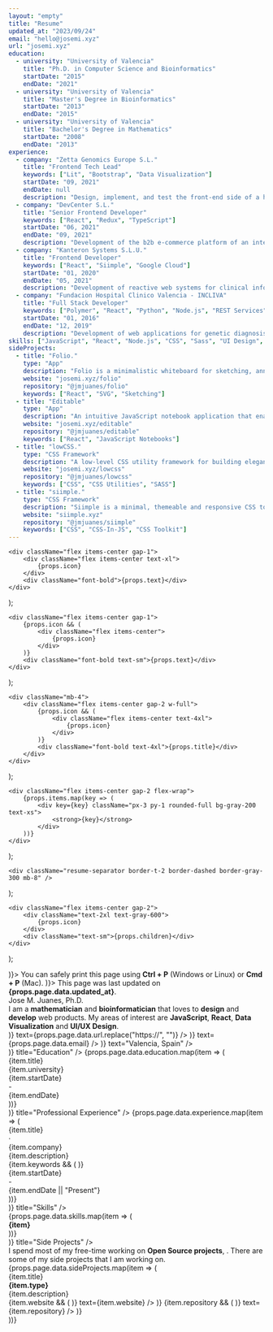 ```yaml
---
layout: "empty"
title: "Resume"
updated_at: "2023/09/24"
email: "hello@josemi.xyz"
url: "josemi.xyz"
education:
  - university: "University of Valencia"
    title: "Ph.D. in Computer Science and Bioinformatics"
    startDate: "2015"
    endDate: "2021"
  - university: "University of Valencia"
    title: "Master's Degree in Bioinformatics"
    startDate: "2013"
    endDate: "2015"
  - university: "University of Valencia"
    title: "Bachelor's Degree in Mathematics"
    startDate: "2008"
    endDate: "2013"
experience:
  - company: "Zetta Genomics Europe S.L."
    title: "Frontend Tech Lead"
    keywords: ["Lit", "Bootstrap", "Data Visualization"]
    startDate: "09, 2021"
    endDate: null
    description: "Design, implement, and test the front-end side of a highly scalable and reliable platform Xetabase, using modern technologies like Lit and Bootstrap."
  - company: "DevCenter S.L."
    title: "Senior Frontend Developer"
    keywords: ["React", "Redux", "TypeScript"]
    startDate: "06, 2021"
    endDate: "09, 2021"
    description: "Development of the b2b e-commerce platform of an international sportswear company."
  - company: "Kanteron Systems S.L.U."
    title: "Frontend Developer"
    keywords: ["React", "Siimple", "Google Cloud"]
    startDate: "01, 2020"
    endDate: "05, 2021"
    description: "Development of reactive web systems for clinical information management in Kanteron's Data Analysis department. Creation of applications for annotating clinical images (radiology and pathology) and dashboards for precision medicine."
  - company: "Fundacion Hospital Clinico Valencia - INCLIVA"
    title: "Full Stack Developer"
    keywords: ["Polymer", "React", "Python", "Node.js", "REST Services", "SQL"]
    startDate: "01, 2016"
    endDate: "12, 2019"
    description: "Development of web applications for genetic diagnosis in the Genetics and Genetic Diagnosis Unit of INCLIVA (Ph.D. internship)."
skills: ["JavaScript", "React", "Node.js", "CSS", "Sass", "UI Design", "Data Visualization", "HTML5", "Git", "Docker", "Python", "TypeScript", "WebComponents", "Webpack", "Electron", "Google Cloud", "Firebase", "Android", "SQL", "TDD", "Figma"]
sideProjects:
  - title: "Folio."
    type: "App"
    description: "Folio is a minimalistic whiteboard for sketching, annotating and prototyping."
    website: "josemi.xyz/folio"
    repository: "@jmjuanes/folio"
    keywords: ["React", "SVG", "Sketching"]
  - title: "Editable"
    type: "App"
    description: "An intuitive JavaScript notebook application that enables users to explore, prototype, and learn with ease."
    website: "josemi.xyz/editable"
    repository: "@jmjuanes/editable"
    keywords: ["React", "JavaScript Notebooks"]
  - title: "lowCSS."
    type: "CSS Framework"
    description: "A low-level CSS utility framework for building elegant user interfaces using reusable and responsive building blocks."
    website: "josemi.xyz/lowcss"
    repository: "@jmjuanes/lowcss"
    keywords: ["CSS", "CSS Utilities", "SASS"]
  - title: "siimple."
    type: "CSS Framework"
    description: "Siimple is a minimal, themeable and responsive CSS toolkit for designing flat and clean websites and applications."
    website: "siimple.xyz"
    repository: "@jmjuanes/siimple"
    keywords: ["CSS", "CSS-In-JS", "CSS Toolkit"]
---
```


    <div className="flex items-center gap-1">
        <div className="flex items-center text-xl">
            {props.icon}
        </div>
        <div className="font-bold">{props.text}</div>
    </div>
);

    <div className="flex items-center gap-1">
        {props.icon && (
            <div className="flex items-center">
                {props.icon}
            </div>
        )}
        <div className="font-bold text-sm">{props.text}</div>
    </div>
);

    <div className="mb-4">
        <div className="flex items-center gap-2 w-full">
            {props.icon && (
                <div className="flex items-center text-4xl">
                    {props.icon}
                </div>
            )}
            <div className="font-bold text-4xl">{props.title}</div>
        </div>
    </div>
);

    <div className="flex items-center gap-2 flex-wrap">
        {props.items.map(key => (
            <div key={key} className="px-3 py-1 rounded-full bg-gray-200 text-xs">
                <strong>{key}</strong>
            </div>
        ))}
    </div>
);

    <div className="resume-separator border-t-2 border-dashed border-gray-300 mb-8" />
);

    <div className="flex items-center gap-2">
        <div className="text-2xl text-gray-600">
            {props.icon}
        </div>
        <div className="text-sm">{props.children}</div>
    </div>
);

<div className="resume">
    <div className="resume-info flex flex-col gap-2 mb-12 select-none">
        <ResumeInfoField icon={(<Icon icon="printer" />)}>
            <span>You can safely print this page using <b>Ctrl + P</b> (Windows or Linux) or <b>Cmd + P</b> (Mac).</span>
        </ResumeInfoField>
        <ResumeInfoField icon={(<Icon icon="calendar" />)}>
            <span>This page was last updated on <b>{props.page.data.updated_at}</b>.</span>
        </ResumeInfoField>
    </div>
    <ResumeSeparator />
    <div className="mb-12">
        <div className="font-black text-6xl mb-2">
            <span>Jose M. Juanes, Ph.D.</span>
        </div>
        <div className="mb-4">
            <span>I am a <b>mathematician</b> and <b>bioinformatician</b> that loves to <b>design</b> and <b>develop</b> web products. </span>
            <span>My areas of interest are <b>JavaScript</b>, <b>React</b>, <b>Data Visualization</b> and <b>UI/UX Design</b>.</span>
        </div>
        <div className="flex flex-wrap w-full gap-4">
            <ContactItem icon={(<Icon icon="globe" />)} text={props.page.data.url.replace("https://", "")} />
            <ContactItem icon={(<Icon icon="envelope" />)} text={props.page.data.email} />
            <ContactItem icon={(<Icon icon="location" />)} text="Valencia, Spain" />
        </div>
    </div>
    <div className="mb-12">
        <SectionTitle icon={(<Icon icon="book" />)} title="Education" />
        {props.page.data.education.map(item => (
            <div key={item.title} className="flex justify-between w-full mb-2">
                <div className="flex items-center gap-2">
                    <div className="font-bold">{item.title}</div>
                    <div className="text-gray-500 text-sm">{item.university}</div>
                </div>
                <div className="flex items-center gap-1">
                    <div className="font-bold">{item.startDate}</div>
                    <div className="flex items-center text-gray-600">-</div>
                    <div className="font-bold">{item.endDate}</div>
                </div>
            </div>
        ))}
    </div>
    <div className="mb-12">
        <SectionTitle icon={(<Icon icon="briefcase" />)} title="Professional Experience" />
        {props.page.data.experience.map(item => (
            <div key={item.title} className="flex justify-between gap-4 w-full mb-6">
                <div className="">
                    <div className="flex items-center gap-2">
                        <div className="font-bold">{item.title}</div>
                        <div className="text-sm text-gray-600 font-bold">·</div>
                        <div className="text-sm text-gray-600">{item.company}</div>
                    </div>
                    <div className="text-sm mb-2">{item.description}</div>
                    {item.keywords && (
                        <Keywords items={item.keywords} />
                    )}
                </div>
                <div className="flex items-center gap-1 shrink-0 justify-end">
                    <div className="font-bold">{item.startDate}</div>
                    <div className="flex items-center text-gray-600">-</div>
                    <div className="font-bold">{item.endDate || "Present"}</div>
                </div>
            </div>
        ))}
    </div>
    <div className="mb-12">
        <SectionTitle icon={(<Icon icon="code-block" />)} title="Skills" />
        <div className="flex items-center gap-2 flex-wrap">
            {props.page.data.skills.map(item => (
                <div key={item} className="px-3 py-1 rounded-full text-xs bg-gray-200">
                    <strong>{item}</strong>
                </div>
            ))}
        </div>
    </div>
    <div className="mb-12">
        <SectionTitle icon={(<Icon icon="tools" />)} title="Side Projects" />
        <div className="mb-4">
            I spend most of my free-time working on <b>Open Source projects</b>, . There are some of my side projects that I am working on.
        </div>
        {props.page.data.sideProjects.map(item => (
            <div key={item.title} className="mb-6">
                <div className="flex items-center gap-4">
                    <div className="font-bold text-2xl">{item.title}</div>
                    <div className="px-2 py-1 rounded-full bg-gray-200 text-2xs">
                        <strong>{item.type}</strong>
                    </div>
                </div>
                <div className="mb-2">{item.description}</div>
                <div className="mb-4 hidden">
                    <Keywords items={item.keywords} />
                </div>
                <div className="flex items-center gap-4 w-full">
                    {item.website && (
                        <ExternalLink icon={(<Icon icon="globe" />)} text={item.website} />
                    )}
                    {item.repository && (
                        <ExternalLink icon={(<Icon icon="code" />)} text={item.repository} />
                    )}
                </div>
            </div>
        ))}
    </div>
    <ResumeSeparator />
</div>
